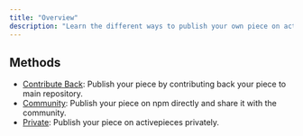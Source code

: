 ```yaml
---
title: "Overview"
description: "Learn the different ways to publish your own piece on activepieces."
---
```


## Methods
- [Contribute Back](/contribute): Publish your piece by contributing back your piece to main repository.
- [Community](/community): Publish your piece on npm directly and share it with the community.
- [Private](/private): Publish your piece on activepieces privately.
